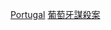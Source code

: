 {{Catnav|頁面分類|人物|各國人物|各國謀殺案受害者}}
{{Catnav|頁面分類|人物|逝世|特殊原因逝世者|謀殺受害者|各國謀殺案受害者}}
{{Catnav|頁面分類|社會|社會問題|犯罪|謀殺|謀殺受害者|各國謀殺案受害者}}
{{Catnav|頁面分類|社會|社會問題|犯罪|謀殺|各國謀殺案|葡萄牙謀殺案}}
{{Catnav|頁面分類|社會科學|社會學|刑事學|犯罪|謀殺|各國謀殺案|葡萄牙謀殺案}}
{{Catnav|頁面分類|社會科學|心理學|行為|犯罪|謀殺|各國謀殺案|葡萄牙謀殺案}}

[[Category:各國謀殺案受害者|Portugal]]
[[Category:葡萄牙謀殺案|]]